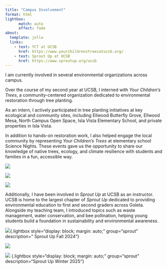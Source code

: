 ```yaml
---
title: "Campus Involvement"
format: html
lightbox:
      match: auto
      effect: fade
about:
  template: jolla
  links: 
    - text: YCT at UCSB
      href: https://www.yourchildrenstreesatucsb.org/
    - text: Sprout Up at UCSB
      href: https://www.sproutup.org/ucsb
---
```



I am currently involved in several environmental organizations across campus.

Over the course of my second year at UCSB, I interned with *Your Children’s Trees*, a community-centered organization dedicated to environmental restoration through tree planting.

As an intern, I actively participated in tree planting initiatives at key ecological and community sites, including Ellwood Butterfly Grove, Ellwood Mesa, North Campus Open Space, Isla Vista Elementary School, and private properties in Isla Vista.

In addition to hands-on restoration work, I also helped engage the local community by representing *Your Children’s Trees* at elementary school Science Nights. These events gave us the opportunity to share our knowledge of native trees, ecology, and climate resilience with students and families in a fun, accessible way.

::: {layout="[[1, 1, 1]]"}

![](media/IMG_7493.jpg){.lightbox style="display: block; margin: auto;" group="YCT" description="Me and other YCT members conducting tree maintenance"}

![](media/IMG_7494.jpg){.lightbox style="display: block; margin: auto;" group="YCT" description="Me and other YCT members planting a tree and setting up a tree gator"}

![](media/IMG_7495.jpg){.lightbox style="display: block; margin: auto;" group="YCT" description="Me and other YCT members carrying irrigation piping"}
:::


Additionally, I have been involved in *Sprout Up* at UCSB as an instructor. UCSB is home to the largest chapter of *Sprout Up* dedicated to providing environmental education to first and second graders across Goleta. Alongside my teaching team, I introduced topics such as waste management, water conservation, and bee pollination, helping young students build a foundation in sustainability and environmental awareness.


::: {layout="[[1, 1, 1]]"} 

![](media/SproutUp_1.jpg){.lightbox style="display: block; margin: auto;" group="sprout" description=" Sprout Up Fall 2024"}

![](media/SproutUp_2.jpg){.lightbox style="display: block; margin: auto;" group="sprout" description="Sprout Up Fall 2024"}

![](media/SproutUp_3.jpg) {.lightbox style="display: block; margin: auto;" group="sprout" description="Sprout Up Winter 2025"}

:::
